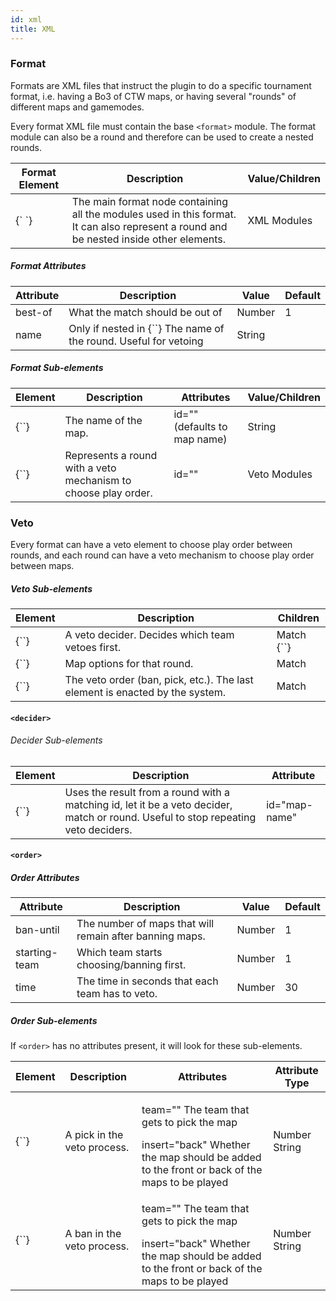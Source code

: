 ```yaml
---
id: xml
title: XML
---
```


### Format

Formats are XML files that instruct the plugin to do a specific tournament format, i.e. having a Bo3 of CTW maps, or having several "rounds" of different maps and gamemodes.

Every format XML file must contain the base `<format>` module. The format module can also be a round and therefore can be used to create a nested rounds.

<div className="table-container">
  <table>
    <thead>
      <tr>
        <th>Format Element</th>
        <th>Description</th>
        <th>Value/Children</th>
      </tr>
    </thead>
    <tbody>
      <tr>
        <td>
          <label>{`<format> </format>`}</label>
        </td>
        <td>
          The main format node containing all the modules used in this format.
          It can also represent a round and be nested inside other elements.
        </td>
        <td>
          <span className="badge badge--secondary">XML Modules</span>
        </td>
      </tr>
    </tbody>
  </table>
</div>

##### Format Attributes

<div className="table-container">
  <table>
    <thead>
      <tr>
        <th>Attribute</th>
        <th>Description</th>
        <th>Value</th>
        <th>Default</th>
      </tr>
    </thead>
    <tbody>
      <tr>
        <td>
          <label>best-of</label>
        </td>
        <td>What the match should be out of</td>
        <td>
          <span className="badge badge--primary">Number</span>
        </td>
        <td>1</td>
      </tr>
      <tr>
        <td>
          <label>name</label>
        </td>
        <td>
          <span className="badge badge--danger">
            Only if nested in {`<options>`}
          </span>
          The name of the round. Useful for vetoing
        </td>
        <td>
          <span className="badge badge--primary">String</span>
        </td>
        <td />
      </tr>
    </tbody>
  </table>
</div>

##### Format Sub-elements

<div className="table-container">
  <table>
    <thead>
      <tr>
        <th>Element</th>
        <th>Description</th>
        <th>Attributes</th>
        <th>Value/Children</th>
      </tr>
    </thead>
    <tbody>
      <tr>
        <td>
          <label>{`<match>`}</label>
        </td>
        <td>The name of the map.</td>
        <td>
          <label>id=""</label> (defaults to map name)
        </td>
        <td>
          <span className="badge badge--primary">String</span>
        </td>
      </tr>
      <tr>
        <td>
          <label>{`<veto>`}</label>
        </td>
        <td>Represents a round with a veto mechanism to choose play order.</td>
        <td>
          <label>id=""</label>
        </td>
        <td>
          <span className="badge badge--secondary">Veto Modules</span>
        </td>
      </tr>
    </tbody>
  </table>
</div>

### Veto

Every format can have a veto element to choose play order between rounds, and each round can have a veto mechanism to choose play order between maps.

##### Veto Sub-elements

<div className="table-container">
  <table>
    <thead>
      <tr>
        <th>Element</th>
        <th>Description</th>
        <th>Children</th>
      </tr>
    </thead>
    <tbody>
      <tr>
        <td>
          <label>{`<decider>`}</label>
        </td>
        <td>A veto decider. Decides which team vetoes first.</td>
        <td>
          <span className="badge badge--secondary">Match</span>
          <span className="badge badge--secondary">{`<result-from />`}</span>
        </td>
      </tr>
      <tr>
        <td>
          <label>{`<options>`}</label>
        </td>
        <td>Map options for that round.</td>
        <td>
          <span className="badge badge--secondary">Match</span>
        </td>
      </tr>
      <tr>
        <td>
          <label>{`<order>`}</label>
        </td>
        <td>
          The veto order (ban, pick, etc.). The last element is enacted by the
          system.
        </td>
        <td>
          <span className="badge badge--secondary">Match</span>
        </td>
      </tr>
    </tbody>
  </table>
</div>

#### `<decider>`

###### Decider Sub-elements

<div className="table-container">
  <table>
    <thead>
      <tr>
        <th>Element</th>
        <th>Description</th>
        <th>Attribute</th>
      </tr>
    </thead>
    <tbody>
      <tr>
        <td>
          <label>{`<result-from />`}</label>
        </td>
        <td>
          Uses the result from a round with a matching id, let it be a veto
          decider, match or round. Useful to stop repeating veto deciders.
        </td>
        <td>
          <label>id="map-name"</label>
        </td>
      </tr>
    </tbody>
  </table>
</div>

#### `<order>`

##### Order Attributes

<div className="table-container">
  <table>
    <thead>
      <tr>
        <th>Attribute</th>
        <th>Description</th>
        <th>Value</th>
        <th>Default</th>
      </tr>
    </thead>
    <tbody>
      <tr>
        <td>
          <label>ban-until</label>
        </td>
        <td>The number of maps that will remain after banning maps.</td>
        <td>
          <span className="badge badge--primary">Number</span>
        </td>
        <td>1</td>
      </tr>
      <tr>
        <td>
          <label>starting-team</label>
        </td>
        <td>Which team starts choosing/banning first.</td>
        <td>
          <span className="badge badge--primary">Number</span>
        </td>
        <td>1</td>
      </tr>
      <tr>
        <td>
          <label>time</label>
        </td>
        <td>The time in seconds that each team has to veto.</td>
        <td>
          <span className="badge badge--primary">Number</span>
        </td>
        <td>30</td>
      </tr>
    </tbody>
  </table>
</div>

##### Order Sub-elements

If `<order>` has no attributes present, it will look for these sub-elements.

<div className="table-container">
  <table>
    <thead>
      <tr>
        <th>Element</th>
        <th>Description</th>
        <th>Attributes</th>
        <th>Attribute Type</th>
      </tr>
    </thead>
    <tbody>
      <tr>
        <td>
          <label>{`<pick>`}</label>
        </td>
        <td>A pick in the veto process.</td>
        <td>
          <p style={{ marginBottom: "10px" }}>
            <label>team=""</label> The team that gets to pick the map
          </p>
          <label>insert="back"</label> Whether the map should be added to the front
          or back of the maps to be played
        </td>
        <td>
          <span className="badge badge--primary">Number</span>
          <span className="badge badge--primary">String</span>
        </td>
      </tr>
      <tr>
        <td>
          <label>{`<ban>`}</label>
        </td>
        <td>A ban in the veto process.</td>
        <td>
          <p style={{ marginBottom: "10px" }}>
            <label>team=""</label> The team that gets to pick the map
          </p>
          <label>insert="back"</label> Whether the map should be added to the front
          or back of the maps to be played
        </td>
        <td>
          <span className="badge badge--primary">Number</span>
          <span className="badge badge--primary">String</span>
        </td>
      </tr>
    </tbody>
  </table>
</div>
